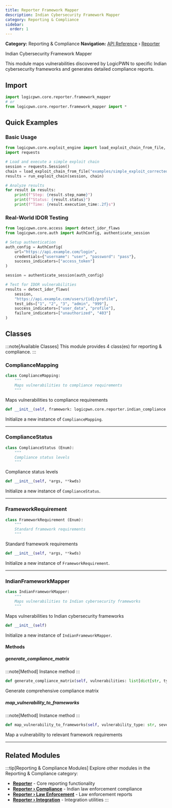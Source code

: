 ```yaml
---
title: Reporter Framework Mapper
description: Indian Cybersecurity Framework Mapper
category: Reporting & Compliance
sidebar:
  order: 1
---
```



**Category:** Reporting & Compliance
**Navigation:** [API Reference](../) › [Reporter](../reporter)

Indian Cybersecurity Framework Mapper

This module maps vulnerabilities discovered by LogicPWN to specific Indian
cybersecurity frameworks and generates detailed compliance reports.

## Import

```python
import logicpwn.core.reporter.framework_mapper
# or
from logicpwn.core.reporter.framework_mapper import *
```


## Quick Examples

### Basic Usage

```python
from logicpwn.core.exploit_engine import load_exploit_chain_from_file, run_exploit_chain
import requests

# Load and execute a simple exploit chain
session = requests.Session()
chain = load_exploit_chain_from_file("examples/simple_exploit_corrected.yaml")
results = run_exploit_chain(session, chain)

# Analyze results
for result in results:
    print(f"Step: {result.step_name}")
    print(f"Status: {result.status}")
    print(f"Time: {result.execution_time:.2f}s")
```

### Real-World IDOR Testing

```python
from logicpwn.core.access import detect_idor_flaws
from logicpwn.core.auth import AuthConfig, authenticate_session

# Setup authentication
auth_config = AuthConfig(
    url="https://api.example.com/login",
    credentials={"username": "user", "password": "pass"},
    success_indicators=["access_token"]
)

session = authenticate_session(auth_config)

# Test for IDOR vulnerabilities
results = detect_idor_flaws(
    session,
    "https://api.example.com/users/{id}/profile",
    test_ids=["1", "2", "3", "admin", "999"],
    success_indicators=["user_data", "profile"],
    failure_indicators=["unauthorized", "403"]
)
```


## Classes

:::note[Available Classes]
This module provides 4 class(es) for reporting & compliance.
:::

### ComplianceMapping

<Tabs>
<TabItem label="Overview">

```python
class ComplianceMapping:
    """
    Maps vulnerabilities to compliance requirements
    """
```

Maps vulnerabilities to compliance requirements

</TabItem>
<TabItem label="Constructor">

```python
def __init__(self, framework: logicpwn.core.reporter.indian_compliance.IndianComplianceFramework, requirement: logicpwn.core.reporter.framework_mapper.FrameworkRequirement, requirement_id: str, description: str, compliance_status: logicpwn.core.reporter.framework_mapper.ComplianceStatus, evidence_required: list[str], remediation_actions: list[str], legal_implications: Optional[str] = None, priority_level: str = 'medium') -> None
```

Initialize a new instance of `ComplianceMapping`.

</TabItem>
</Tabs>


---

### ComplianceStatus

<Tabs>
<TabItem label="Overview">

```python
class ComplianceStatus (Enum):
    """
    Compliance status levels
    """
```

Compliance status levels

</TabItem>
<TabItem label="Constructor">

```python
def __init__(self, *args, **kwds)
```

Initialize a new instance of `ComplianceStatus`.

</TabItem>
</Tabs>


---

### FrameworkRequirement

<Tabs>
<TabItem label="Overview">

```python
class FrameworkRequirement (Enum):
    """
    Standard framework requirements
    """
```

Standard framework requirements

</TabItem>
<TabItem label="Constructor">

```python
def __init__(self, *args, **kwds)
```

Initialize a new instance of `FrameworkRequirement`.

</TabItem>
</Tabs>


---

### IndianFrameworkMapper

<Tabs>
<TabItem label="Overview">

```python
class IndianFrameworkMapper:
    """
    Maps vulnerabilities to Indian cybersecurity frameworks
    """
```

Maps vulnerabilities to Indian cybersecurity frameworks

</TabItem>
<TabItem label="Constructor">

```python
def __init__(self)
```

Initialize a new instance of `IndianFrameworkMapper`.

</TabItem>
</Tabs>

#### Methods

##### generate_compliance_matrix

:::note[Method]
Instance method
:::

```python
def generate_compliance_matrix(self, vulnerabilities: list[dict[str, typing.Any]]) -> dict[str, typing.Any]
```

Generate comprehensive compliance matrix

##### map_vulnerability_to_frameworks

:::note[Method]
Instance method
:::

```python
def map_vulnerability_to_frameworks(self, vulnerability_type: str, severity: str) -> list[logicpwn.core.reporter.framework_mapper.ComplianceMapping]
```

Map a vulnerability to relevant framework requirements


---


## Related Modules

:::tip[Reporting & Compliance Modules]
Explore other modules in the Reporting & Compliance category:

- **[Reporter](../reporter)** - Core reporting functionality
- **[Reporter › Compliance](../reporter/compliance)** - Indian law enforcement compliance
- **[Reporter › Law Enforcement](../reporter/law-enforcement)** - Law enforcement reports
- **[Reporter › Integration](../reporter/integration)** - Integration utilities
:::
